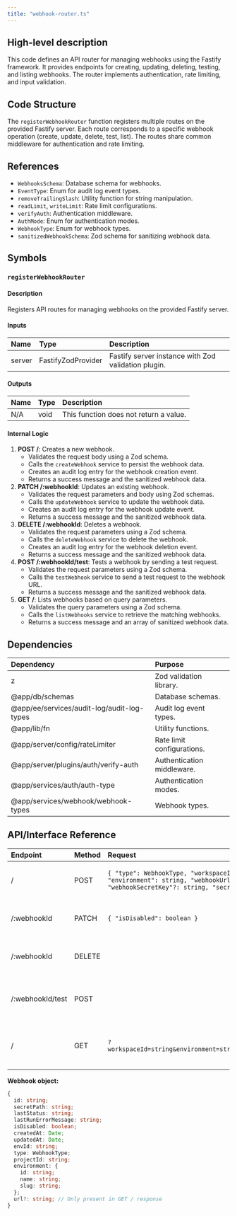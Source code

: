 ```yaml
---
title: "webhook-router.ts"
---
```


## High-level description
This code defines an API router for managing webhooks using the Fastify framework. It provides endpoints for creating, updating, deleting, testing, and listing webhooks. The router implements authentication, rate limiting, and input validation.

## Code Structure
The `registerWebhookRouter` function registers multiple routes on the provided Fastify server. Each route corresponds to a specific webhook operation (create, update, delete, test, list). The routes share common middleware for authentication and rate limiting.

## References
- `WebhooksSchema`: Database schema for webhooks.
- `EventType`: Enum for audit log event types.
- `removeTrailingSlash`: Utility function for string manipulation.
- `readLimit`, `writeLimit`: Rate limit configurations.
- `verifyAuth`: Authentication middleware.
- `AuthMode`: Enum for authentication modes.
- `WebhookType`: Enum for webhook types.
- `sanitizedWebhookSchema`: Zod schema for sanitizing webhook data.

## Symbols
### `registerWebhookRouter`
#### Description
Registers API routes for managing webhooks on the provided Fastify server.

#### Inputs
| Name | Type | Description |
|:-----|:-----|:------------|
| server | FastifyZodProvider | Fastify server instance with Zod validation plugin. |

#### Outputs
| Name | Type | Description |
|:-----|:-----|:------------|
| N/A | void | This function does not return a value. |

#### Internal Logic
1. **POST /**: Creates a new webhook.
    - Validates the request body using a Zod schema.
    - Calls the `createWebhook` service to persist the webhook data.
    - Creates an audit log entry for the webhook creation event.
    - Returns a success message and the sanitized webhook data.
2. **PATCH /:webhookId**: Updates an existing webhook.
    - Validates the request parameters and body using Zod schemas.
    - Calls the `updateWebhook` service to update the webhook data.
    - Creates an audit log entry for the webhook update event.
    - Returns a success message and the sanitized webhook data.
3. **DELETE /:webhookId**: Deletes a webhook.
    - Validates the request parameters using a Zod schema.
    - Calls the `deleteWebhook` service to delete the webhook.
    - Creates an audit log entry for the webhook deletion event.
    - Returns a success message and the sanitized webhook data.
4. **POST /:webhookId/test**: Tests a webhook by sending a test request.
    - Validates the request parameters using a Zod schema.
    - Calls the `testWebhook` service to send a test request to the webhook URL.
    - Returns a success message and the sanitized webhook data.
5. **GET /**: Lists webhooks based on query parameters.
    - Validates the query parameters using a Zod schema.
    - Calls the `listWebhooks` service to retrieve the matching webhooks.
    - Returns a success message and an array of sanitized webhook data.

## Dependencies
| Dependency | Purpose |
|:-----------|:--------|
| z | Zod validation library. |
| @app/db/schemas | Database schemas. |
| @app/ee/services/audit-log/audit-log-types | Audit log event types. |
| @app/lib/fn | Utility functions. |
| @app/server/config/rateLimiter | Rate limit configurations. |
| @app/server/plugins/auth/verify-auth | Authentication middleware. |
| @app/services/auth/auth-type | Authentication modes. |
| @app/services/webhook/webhook-types | Webhook types. |

## API/Interface Reference
| Endpoint | Method | Request | Response | Description |
|:---------|:-------|:--------|:---------|:------------|
| / | POST | `{ "type": WebhookType, "workspaceId": string, "environment": string, "webhookUrl": string, "webhookSecretKey"?: string, "secretPath"?: string }` | `{ "message": string, "webhook": Webhook }` | Creates a new webhook. |
| /:webhookId | PATCH | `{ "isDisabled": boolean }` | `{ "message": string, "webhook": Webhook }` | Updates an existing webhook. |
| /:webhookId | DELETE |  | `{ "message": string, "webhook": Webhook }` | Deletes a webhook. |
| /:webhookId/test | POST |  | `{ "message": string, "webhook": Webhook }` | Tests a webhook by sending a test request. |
| / | GET | `?workspaceId=string&environment=string&secretPath=string` | `{ "message": string, "webhooks": Webhook[] }` | Lists webhooks based on query parameters. |

**Webhook object:**

```typescript
{
  id: string;
  secretPath: string;
  lastStatus: string;
  lastRunErrorMessage: string;
  isDisabled: boolean;
  createdAt: Date;
  updatedAt: Date;
  envId: string;
  type: WebhookType;
  projectId: string;
  environment: {
    id: string;
    name: string;
    slug: string;
  };
  url?: string; // Only present in GET / response
}
```

